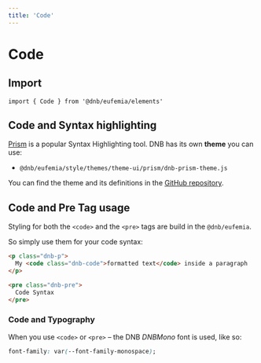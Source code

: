 ```yaml
---
title: 'Code'
---
```


# Code

## Import

```tsx
import { Code } from '@dnb/eufemia/elements'
```

## Code and Syntax highlighting

[Prism](https://prismjs.com) is a popular Syntax Highlighting tool. DNB has its own **theme** you can use:

- `@dnb/eufemia/style/themes/theme-ui/prism/dnb-prism-theme.js`

You can find the theme and its definitions in the [GitHub repository](https://github.com/dnbexperience/eufemia/blob/main/packages/dnb-eufemia/src/style/themes/theme-ui/prism/dnb-prism-theme.js).

## Code and Pre Tag usage

Styling for both the `<code>` and the `<pre>` tags are build in the `@dnb/eufemia`.

So simply use them for your code syntax:

```html
<p class="dnb-p">
  My <code class="dnb-code">formatted text</code> inside a paragraph
</p>

<pre class="dnb-pre">
  Code Syntax
</pre>
```

### Code and Typography

When you use `<code>` or `<pre>` – the DNB _DNBMono_ font is used, like so:

```css
font-family: var(--font-family-monospace);
```
